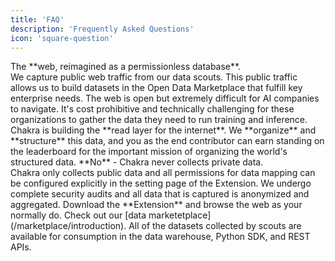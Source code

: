 ```yaml
---
title: 'FAQ'
description: 'Frequently Asked Questions'
icon: 'square-question'
---
```


<Accordion title='What is Chakra?'>
  The **web, reimagined as a permissionless database**. <br />
  We capture public web traffic from our data scouts. This public traffic allows
  us to build datasets in the Open Data Marketplace that fulfill key enterprise needs.
</Accordion>

<Accordion title='Why should I contribute?'>
  The web is open but extremely difficult for AI companies to navigate. It's
  cost prohibitive and technically challenging for these organizations to gather
  the data they need to run training and inference. <br />
  Chakra is building the **read layer for the internet**. We **organize** and **structure**
  this data, and you as the end contributor can earn standing on the leaderboard
  for the important mission of organizing the world's structured data.
</Accordion>

<Accordion title='Does Chakra collect any private data?'>
  **No** - Chakra never collects private data. <br />
  Chakra only collects public data and all permissions for data mapping can be configured
  explicitly in the setting page of the Extension. We undergo complete security audits
  and all data that is captured is anonymized and aggregated.
</Accordion>

<Accordion title='How do I get started?'>
  Download the **Extension** and browse the web as your normally do.
</Accordion>

<Accordion title='How can I access mapped data as an enterprise?'>
  Check out our [data marketetplace](/marketplace/introduction). All of the
  datasets collected by scouts are available for consumption in the data
  warehouse, Python SDK, and REST APIs.
</Accordion>
